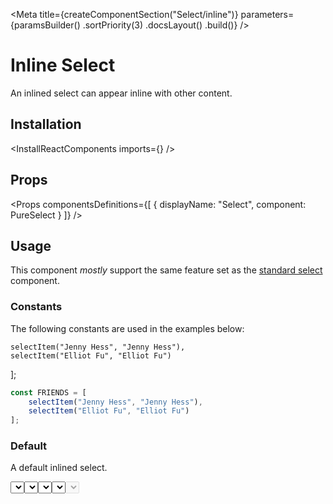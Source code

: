 
<Meta
    title={createComponentSection("Select/inline")}
    parameters={paramsBuilder()
        .sortPriority(3)
        .docsLayout(<ReactComponentsLayout semanticPath="/modules/dropdown" />)
        .build()}
/>

# Inline Select

An inlined select can appear inline with other content.

## Installation

<InstallReactComponents imports={<Imports />} />

## Props

<HocWarning componentName="Dropdown" semanticPath="/modules/dropdown" />

<Props
    componentsDefinitions={[
        { displayName: "Select", component: PureSelect }
    ]}
/>

## Usage

<WarningMessage>
    This component <i>mostly</i> support the same feature set as the <a href="?path=/docs/components-select-standard--default-story">standard select</a> component.
</WarningMessage>

### Constants

The following constants are used in the examples below:

    selectItem("Jenny Hess", "Jenny Hess"),
    selectItem("Elliot Fu", "Elliot Fu")
];

```javascript dark
const FRIENDS = [
    selectItem("Jenny Hess", "Jenny Hess"),
    selectItem("Elliot Fu", "Elliot Fu")
];
```

### Default

A default inlined select.

<Preview>
    <Story name="default">
        <Select
            placeholder="select friend"
            inline
            options={FRIENDS}
        />
    </Story>
</Preview>

### Selected value

A inline select can have an initial value

<Preview>
    <Story name="selected value">
        <Select
            placeholder="select friend"
            defaultValue="Elliot Fu"
            inline
            options={FRIENDS}
        />
    </Story>
</Preview>

### In a block

An inlined select can be embedded in a block.

<Preview>
    <Story name="in a block">
        <div>Lorem ipsum dolor sit amet, consectetur adipiscing elit. Pellentesque vestibulum et<br /> et lacus at euismod <Select
            placeholder="select friend"
            inline
            options={FRIENDS}
        /> elementum viverra maximus.</div>
    </Story>
</Preview>

### Icon

An inline select can display an [icon](?path=/docs/materials-icons--page) before it's content. Specify the icon to use with a [shorthand value](?path=/docs/getting-started-shorthand-props--page).

<Preview>
    <Story name="icon">
        <Select
            placeholder="Gender"
            icon={<GroupIcon />}
            inline
            options={FRIENDS}
        />
    </Story>
</Preview>

### Disabled

An inlined select can be disabled.

<Preview>
    <Story name="disabled">
        <Select
            placeholder="select friend"
            inline
            disabled
            options={FRIENDS}
        />
    </Story>
</Preview>

<Story
    name="autofocus"
    parameters={paramsBuilder()
        .excludeFromDocs()
        .build()}
>
    <div className="flex items-space-between">
        <Select autofocus inline placeholder="select friend" options={FRIENDS} />
        <Select autofocus inline disabled placeholder="select friend" options={FRIENDS} />
    </div>
</Story>

<Story
    name="autofocus delay"
    parameters={paramsBuilder()
        .excludeFromDocs()
        .build()}
>
    <div className="flex items-space-between">
        <Select autofocus inline autofocusDelay={500} placeholder="select friend" options={FRIENDS} />
        <Select autofocus inline disabled autofocusDelay={500} placeholder="select friend" options={FRIENDS} />
    </div>
</Story>

<Story
    name="ref"
    parameters={paramsBuilder()
        .excludeFromDocs()
        .build()}
>
    <RefLogger component={<Select inline options={FRIENDS} />} />
</Story>
